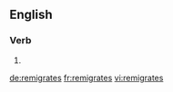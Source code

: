 ==English==

===Verb===
{{head|en}}

# {{en-third-person singular of|remigrate}}

[[de:remigrates]]
[[fr:remigrates]]
[[vi:remigrates]]